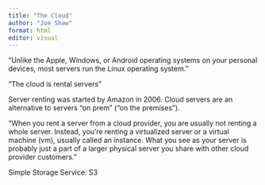 ```yaml
---
title: "The Cloud"
author: "Joe Shaw"
format: html
editor: visual
---
```


"Unlike the Apple, Windows, or Android operating systems on your personal devices, most servers run the Linux operating system."

"The cloud is rental servers"

Server renting was started by Amazon in 2006.
Cloud servers are an alternative to servers "on prem" ("on the premises").

"When you rent a server from a cloud provider, you are usually not renting a whole server. Instead, you’re renting a virtualized server or a virtual machine (vm), usually called an instance. What you see as your server is probably just a part of a larger physical server you share with other cloud provider customers."

Simple Storage Service: S3
